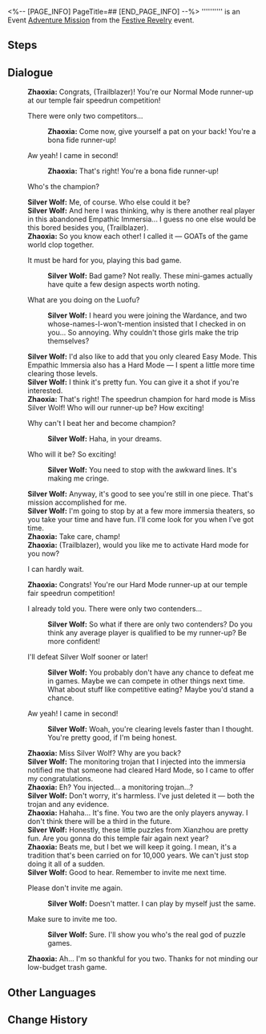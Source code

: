 <%-- [PAGE_INFO]
PageTitle=##
[END_PAGE_INFO] --%>
{{Stub|Dialogue.}}
{{Mission Infobox
|id            = 8025202
|title         = 
|image         = <!--Mission .png-->
|type          = Adventure
|event_name    = Festive Revelry
|chapter       = 
|requirements  = [[Adventure Mission]] ''[[Festive Revelry]]'' completed
|summary       = <!--official mission summary from Fate's Atlas-->
|characters    = Silver Wolf; Trailblazer; Zhaoxia
|startLocation = [[The Xianzhou Luofu]] - [[Skysplitter]]
|world         = The Xianzhou Luofu
|area          = Skysplitter
|prev          = Festive Revelry
|next          = 
|rewards       = 
}}
'''''''''' is an Event [[Adventure Mission]] from the [[Festive Revelry]] event.

==Steps==


<!--
==Gameplay Notes==

--><!--
==Trial Character==

-->
==Dialogue==
{{Stub Dialogue}}
:{{tx}}
:'''Zhaoxia:''' Congrats, (Trailblazer)! You're our Normal Mode runner-up at our temple fair speedrun competition!
:{{DIcon|Arrow}} There were only two competitors...
::'''Zhaoxia:''' Come now, give yourself a pat on your back! You're a bona fide runner-up!
:{{DIcon|Arrow}} Aw yeah! I came in second!
::'''Zhaoxia:''' That's right! You're a bona fide runner-up!
:{{tx}}
:{{DIcon|Arrow}} Who's the champion?
:'''Silver Wolf:''' Me, of course. Who else could it be?
:'''Silver Wolf:''' And here I was thinking, why is there another real player in this abandoned Empathic Immersia... I guess no one else would be this bored besides you, (Trailblazer).
:'''Zhaoxia:''' So you know each other! I called it &mdash; GOATs of the game world clop together.
:{{DIcon|Arrow}} It must be hard for you, playing this bad game.
::'''Silver Wolf:''' Bad game? Not really. These mini-games actually have quite a few design aspects worth noting.
:{{DIcon|Arrow}} What are you doing on the Luofu?
::'''Silver Wolf:''' I heard you were joining the Wardance, and two whose-names-I-won't-mention insisted that I checked in on you... So annoying. Why couldn't those girls make the trip themselves?
:'''Silver Wolf:''' I'd also like to add that you only cleared Easy Mode. This Empathic Immersia also has a Hard Mode &mdash; I spent a little more time clearing those levels.
:'''Silver Wolf:''' I think it's pretty fun. You can give it a shot if you're interested.
:'''Zhaoxia:''' That's right! The speedrun champion for hard mode is Miss Silver Wolf! Who will our runner-up be? How exciting!
:{{DIcon|Arrow}} Why can't I beat her and become champion?
::'''Silver Wolf:''' Haha, in your dreams.
:{{DIcon|Arrow}} Who will it be? So exciting!
::'''Silver Wolf:''' You need to stop with the awkward lines. It's making me cringe.
:'''Silver Wolf:''' Anyway, it's good to see you're still in one piece. That's mission accomplished for me.
:'''Silver Wolf:''' I'm going to stop by at a few more immersia theaters, so you take your time and have fun. I'll come look for you when I've got time.
:'''Zhaoxia:''' Take care, champ!
:'''Zhaoxia:''' (Trailblazer), would you like me to activate Hard mode for you now?
:{{DIcon|Arrow}} I can hardly wait.
:{{tx}}
:'''Zhaoxia:''' Congrats! You're our Hard Mode runner-up at our temple fair speedrun competition!
:{{DIcon|Arrow}} I already told you. There were only two contenders...
::'''Silver Wolf:''' So what if there are only two contenders? Do you think any average player is qualified to be my runner-up? Be more confident!
:{{DIcon|Arrow}} I'll defeat Silver Wolf sooner or later!
::'''Silver Wolf:''' You probably don't have any chance to defeat me in games. Maybe we can compete in other things next time. What about stuff like competitive eating? Maybe you'd stand a chance.
:{{DIcon|Arrow}} Aw yeah! I came in second!
::'''Silver Wolf:''' Woah, you're clearing levels faster than I thought. You're pretty good, if I'm being honest.
:'''Zhaoxia:''' Miss Silver Wolf? Why are you back?
:'''Silver Wolf:''' The monitoring trojan that I injected into the immersia notified me that someone had cleared Hard Mode, so I came to offer my congratulations.
:'''Zhaoxia:''' Eh? You injected... a monitoring trojan...?
:'''Silver Wolf:''' Don't worry, it's harmless. I've just deleted it &mdash; both the trojan and any evidence.
:'''Zhaoxia:''' Hahaha... It's fine. You two are the only players anyway. I don't think there will be a third in the future.
:'''Silver Wolf:''' Honestly, these little puzzles from Xianzhou are pretty fun. Are you gonna do this temple fair again next year?
:'''Zhaoxia:''' Beats me, but I bet we will keep it going. I mean, it's a tradition that's been carried on for 10,000 years. We can't just stop doing it all of a sudden.
:'''Silver Wolf:''' Good to hear. Remember to invite me next time.
:{{DIcon|Arrow}} Please don't invite me again.
::'''Silver Wolf:''' Doesn't matter. I can play by myself just the same.
:{{DIcon|Arrow}} Make sure to invite me too.
::'''Silver Wolf:''' Sure. I'll show you who's the real god of puzzle games.
:'''Zhaoxia:''' Ah... I'm so thankful for you two. Thanks for not minding our low-budget trash game.
:{{tx}}
{{Dialogue End}}

==Other Languages==
{{Other Languages
|en   = 
|zhs  = 
|zht  = 
|ja   = 
|ko   = 
|es   = 
|fr   = 
|ru   = 
|th   = 
|vi   = 
|de   = 
|id   = 
|pt   = 
}}

==Change History==
{{Change History|2.5}}
